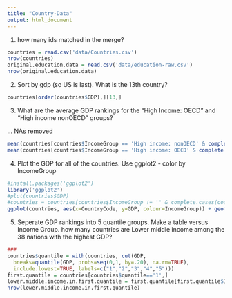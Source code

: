 ```yaml
---
title: "Country-Data"
output: html_document
---
```


1. how many ids matched in the merge?
```r
countries = read.csv('data/Countries.csv')
nrow(countries)
original.education.data = read.csv('data/education-raw.csv')
nrow(original.education.data)
```

2. Sort by gdp (so US is last). What is the 13th country?

```r
countries[order(countries$GDP),][13,]
```

3. What are the average GDP rankings for the "High Income: OECD" and "High income nonOECD" groups?

... NAs removed

```r
mean(countries[countries$IncomeGroup == 'High income: nonOECD' & complete.cases(countries$GDP),]$GDP)
mean(countries[countries$IncomeGroup == 'High income: OECD' & complete.cases(countries$GDP),]$GDP)
```

4. Plot the GDP for all of the countries. Use ggplot2 - color by IncomeGroup

```r
#install.packages('ggplot2')
library('ggplot2')
#plot(countries$GDP)
#countries = countries[countries$IncomeGroup != '' & complete.cases(countries$GDP),]
ggplot(countries, aes(x=CountryCode, y=GDP, colour=IncomeGroup)) + geom_point() + scale_fill_manual(values=c('#CC6666', '#9999CC', '#66CC99', '#3c0', 'c65', '3c9'))
```

5. Seperate GDP rankings into 5 quantile groups. Make a table versus Income Group. how many countries are Lower middle income among the 38 nations with the highest GDP?

```r
###
countries$quantile = with(countries, cut(GDP,
  breaks=quantile(GDP, probs=seq(0,1, by=.20), na.rm=TRUE),
  include.lowest=TRUE, labels=c("1","2","3","4","5")))
first.quantile = countries[countries$quantile=='1',]
lower.middle.income.in.first.quantile = first.quantile[first.quantile$IncomeGroup == 'Lower middle income',]
nrow(lower.middle.income.in.first.quantile)
```
